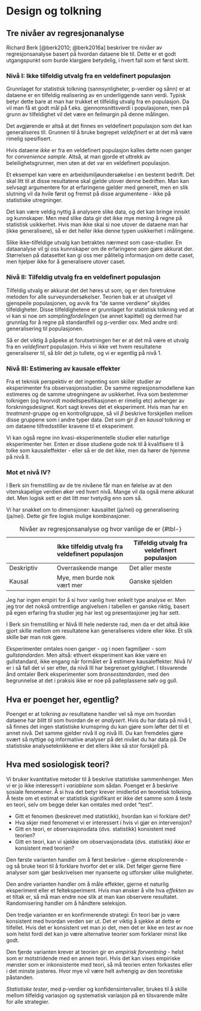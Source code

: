 # Design og tolkning


## Tre nivåer av regresjonanalyse

Richard Berk [@berk2010; @berk2016a] beskriver tre nivåer av regresjonsanalyse basert på hvordan dataene ble til. Dette er et godt utgangspunkt som burde klargjøre betydelig, i hvert fall som et først skritt.

### Nivå I: Ikke tilfeldig utvalg fra en veldefinert populasjon

Grunnlaget for statistisk tolkning (sannsynligheter, p-verdier og sånn) er at dataene er en tilfeldig realisering av en underliggende sann verdi. Typisk betyr dette bare at man har trukket et tilfeldig utvalg fra en populasjon. Da vil man få et godt mål på f.eks. gjennomsnittsverdi i populasjonen, men på grunn av tilfeldighet vil det være en feilmargin på denne målingen.

Det avgjørende er altså at det finnes en veldefinert populasjon som det kan generaliseres til. Grunnen til å bruke begrepet *veldefinert* er at det må være rimelig spesifisert.

Hvis dataene *ikke* er fra en veldefinert populasjon kalles dette noen ganger for *convenience sample*. Altså, at man gjorde et uttrekk av beleilighetsgrunner, men uten at det var en veldefinert populasjon.

Et eksempel kan være en arbeidsmiljøundersøkelse i en bestemt bedrift. Det skal litt til at disse resultatene skal gjelde utover denne bedriften. Man kan selvsagt argumentere for at erfaringene gjelder med generelt, men en slik slutning vil da hvile først og fremst på disse argumentene - ikke på statistiske utregninger.

Det kan være veldig nyttig å analysere slike data, og det kan bringe innsikt og kunnskaper. Men med slike data gir det ikke mye mening å regne på statistisk usikkerhet. Hvis man ikke skal si noe utover de dataene man har (ikke generalisere), så er det heller ikke denne typen usikkerhet i målingene.

Slike ikke-tilfeldige utvalg kan betraktes nærmest som case-studier. En dataanalyse vil gi oss kunnskaper om de erfaringene som gjøre akkurat der. Størrelsen på datasettet kan gi oss mer pålitelig informasjon om dette caset, men hjelper ikke for å generalisere utover caset.

### Nivå II: Tilfeldig utvalg fra en veldefinert populasjon

Tilfeldig utvalg er akkurat det det høres ut som, og er den foretrukne metoden for alle surveyundersøkelser. Teorien bak er at utvalget vil gjenspeile populasjonen, og avvik fra "de sanne verdiene" skyldes tilfeldigheter. Disse tilfeldighetene er grunnlaget for statistisk tolkning ved at vi kan si noe om *samplingfordelingen* (se annet kapittel) og dermed har grunnlag for å regne på standardfeil og p-verdier osv. Med andre ord: generalisering til populasjonen. 

Så er det viktig å påpeke at forutsetningen her er at det må være et utvalg fra en *veldefinert* populasjon. Hvis vi ikke vet hvem resultatene generaliserer til, så blir det jo tullete, og vi er egentlig på nivå 1. 


### Nivå III: Estimering av kausale effekter

Fra et teknisk perspektiv er det ingenting som skiller studier av eksperimenter fra observasjonsstudier. De samme regresjonsmodellene kan estimeres og de samme utregningene av usikkerhet. Hva som bestemmer tolknigen (og hvorvidt modellspesifikasjonen er rimelig etc) avhenger av forskningsdesignet. Kort sagt kreves det et eksperiment. Hvis man har en *treatment*-gruppe og en kontrollgruppe, så vil $\beta$ beskrive forskjellen mellom disse gruppene som i andre typer data. Det som gir $\beta$ en *kausal* tolkning er om dataene tilfredsstiller kravene til et eksperiment.

Vi kan også regne inn kvasi-eksperimentelle studier eller naturlige eksperimenter her. Enten er disse studiene gode nok til å kvalifisere til å tolke som kausaleffekter - eller så er de det ikke, men da hører de hjemme på nivå II. 

### Mot et nivå IV?  

I Berk sin fremstilling av de tre nivåene får man en følelse av at den vitenskapelige verdien øker ved hvert nivå. Mange vil da også mene akkurat det. Men logisk sett er det litt mer tvetydig enn som så.

Vi har snakket om to dimensjoner: kausalitet (ja/nei) og generalisering (ja/nei). Dette gir fire logisk mulige kombinasjoner.

```{=html}
<style type="text/css">
.tg  {border-collapse:collapse;border-spacing:0;}
.tg td{border-color:black;border-style:solid;border-width:1px;font-family:Arial, sans-serif;font-size:14px;
  overflow:hidden;padding:10px 5px;word-break:normal;}
.tg th{border-color:black;border-style:solid;border-width:1px;font-family:Arial, sans-serif;font-size:14px;
  font-weight:normal;overflow:hidden;padding:10px 5px;word-break:normal;}
.tg .tg-fymr{border-color:inherit;font-weight:bold;text-align:left;vertical-align:top}
.tg .tg-0pky{border-color:inherit;text-align:left;vertical-align:top}
</style>
```
|            | Ikke tilfeldig utvalg fra veldefinert populasjon | Tilfeldig utvalg fra veldefinert populasjon |
|------------------|----------------------------|--------------------------|
| Deskriptiv | Overraskende mange                               | Det aller meste                             |
| Kausal     | Mye, men burde nok vært mer                      | Ganske sjelden                              |

: Nivåer av regresjonsanalyse og hvor vanlige de er {#tbl-}

Jeg har ingen empiri for å si hvor vanlig hver enkelt type analyse er. Men jeg tror det nokså omtrentlige angivelsen i tabellen er ganske riktig, basert på egen erfaring fra studier jeg har lest og presentasjoner jeg har sett.

I Berk sin fremstilling er Nivå III hele nederste rad, men da er det altså ikke gjort skille mellom om resultatene kan generaliseres videre eller ikke. Et slik skille bør man nok gjøre.

Eksperimenter omtales noen ganger - og i noen fagmiljøer - som *gullstandarden*. Men altså: ethvert eksperiment kan ikke være en gullstandard, ikke engang når formålet er å estimere kausaleffekter. Nivå IV er i så fall det vi ser etter, da nivå III har begrenset gyldighet. I tilsvarende ånd omtaler Berk eksperimenter som *bronsestandarden*, med den begrunnelse at det i praksis ikke er noe på palleplassene sølv og gull. 



## Hva er poenget her, egentlig? 
Poenget er at tolkning av resultatene handler vel så mye om hvordan dataene har *blitt til* som hvordan de er *analysert*. Hvis du har data på nivå I, så finnes det ingen statistiske krumspring du kan gjøre som løfter det til et annet nivå. Det samme gjelder nivå II og nivå III. Du kan fremdeles gjøre svært så nyttige og informative analyser på det nivået du har data på. De statistiske analyseteknikkene er det ellers ikke så stor forskjell på. 




## Hva med sosiologisk teori? 
Vi bruker kvantitative metoder til å beskrive statistiske sammenhenger. Men vi er jo ikke interessert i *variablene* som sådan. Poenget er å beskrive sosiale fenomener. Å si hva det betyr krever imidlertid en teoretisk tolkning. Å teste om et estimat er statistisk signifikant er ikke det samme som å teste en teori, selv om begge deler kan omtales med ordet "test".  

* Gitt et fenomen (beskrevet med statistikk), hvordan kan vi forklare det? 
* Hva skjer med fenomenet vi er interessert i hvis vi gjør en intervensjon? 
* Gitt en teori, er observasjonsdata (dvs. statistikk) konsistent med teorien?
* Gitt en teori, kan vi sjekke om observasjonsdata (dvs. statistikk) *ikke* er konsistent med teorien?

Den første varianten handler om å først beskrive - gjerne eksplorerende - og så bruke teori til å forklare hvorfor det er slik. Det følger gjerne flere analyser som gjør beskrivelsen mer nyanserte og utforsker ulike muligheter.  

Den andre varianten handler om å måle effekter, gjerne et naturlig eksperiment eller et felteksperiment. Hvis man ønsker å vite hva *effekten* av et tiltak er, så må man endre noe slik at man kan observere resultatet. Randomisering handler om å håndtere seleksjon. 

Den tredje varianten er en konfirmerende strategi: En teori bør jo være konsistent med hvordan verden ser ut. Det er viktig å sjekke at dette er tilfellet. Hvis det er konsistent vet man jo det, men det er ikke en *test* av noe som helst fordi det kan jo være alternative teorier som forklarer minst like godt. 

Den fjerde varianten krever at teorien gir en *empirisk forventning* - helst som er motstridende med en annen teori. Hvis det kan vises empiriske mønster som er inkonsistente med teori, så må teorien enten forkastes eller i det minste justeres. Hvor mye vil være helt avhengig av den teoretiske påstanden. 

*Statistiske tester*, med p-verdier og konfidensintervaller, brukes til å skille mellom tilfeldig variasjon og systematisk variasjon på en tilsvarende måte for alle strategier. 



